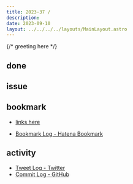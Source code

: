 ```yaml
---
title: 2023-37 / 
description: 
date: 2023-09-10
layout: ../../../../layouts/MainLayout.astro
---
```


{/* greeting here */}

## done

### 

## issue

### 

## bookmark

- [links here]()


- [Bookmark Log - Hatena Bookmark](https://b.hatena.ne.jp/Ryo_K/bookmark)

## activity

<Tweet tweetLink="" />
<Instagram instagramId="" />
<YouTube youTubeId="" />

- [Tweet Log - Twitter](https://twitter.com/search?q=(from%3Alegnoh)%20until%3A2023-09-10%20since%3A2023-09-04%20-filter%3Areplies&src=typed_query)
- [Commit Log - GitHub](https://github.com/legnoh?tab=overview&from=2023-09-04&to=2023-09-10)
